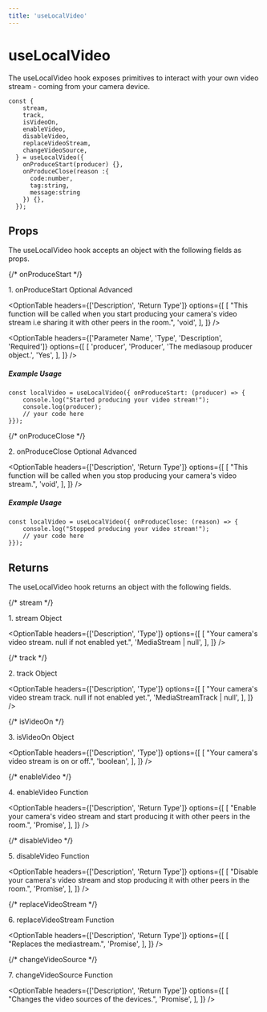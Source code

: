 ```yaml
---
title: 'useLocalVideo'
---
```



# useLocalVideo

The useLocalVideo hook exposes primitives to interact with your own video stream - coming from your camera device.

```tsx
const {
    stream,
    track,
    isVideoOn,
    enableVideo,
    disableVideo,
    replaceVideoStream,
    changeVideoSource,
  } = useLocalVideo({
    onProduceStart(producer) {},
    onProduceClose(reason :{
      code:number,
      tag:string,
      message:string
    }) {},
  });
```

## Props
The useLocalVideo hook accepts an object with the following fields as props.

{/* onProduceStart */}
<div className="flex mt-5">
    <span className="font-mono font-semibold">1. onProduceStart</span>
    <span className="ml-2">
        <Pill>Optional</Pill>
    </span>
    <span className="ml-2">
        <Pill>Advanced</Pill>
    </span>
</div>

<OptionTable
  headers={['Description', 'Return Type']}
  options={[
    [
      "This function will be called when you start producing your camera's video stream i.e sharing it with other peers in the room.",
      'void',
    ],
  ]}
/>

<OptionTable
  headers={['Parameter Name', 'Type', 'Description', 'Required']}
  options={[
    [
      'producer',
      'Producer',
      'The mediasoup producer object.',
      'Yes',
    ],
  ]}
/>

##### Example Usage

```tsx
const localVideo = useLocalVideo({ onProduceStart: (producer) => {
	console.log("Started producing your video stream!");
	console.log(producer);
    // your code here
}});
```

{/* onProduceClose */}
<div className="flex mt-5">
    <span className="font-mono font-semibold">2. onProduceClose</span>
    <span className="ml-2">
        <Pill>Optional</Pill>
    </span>
    <span className="ml-2">
        <Pill>Advanced</Pill>
    </span>
</div>

<OptionTable
  headers={['Description', 'Return Type']}
  options={[
    [
      "This function will be called when you stop producing your camera's video stream.",
      'void',
    ],
  ]}
/>

##### Example Usage

```tsx
const localVideo = useLocalVideo({ onProduceClose: (reason) => {
	console.log("Stopped producing your video stream!");
    // your code here
}});
```



## Returns
The useLocalVideo hook returns an object with the following fields.

{/* stream */}
<div className="flex mt-5">
    <span className="font-mono font-semibold">1. stream</span>
    <span className="ml-2">
        <Pill>Object</Pill>
    </span>
</div>

<OptionTable
  headers={['Description', 'Type']}
  options={[
    [
      "Your camera's video stream. null if not enabled yet.",
      'MediaStream | null',
    ],
  ]}
/>

{/* track */}
<div className="flex mt-5">
    <span className="font-mono font-semibold">2. track</span>
    <span className="ml-2">
        <Pill>Object</Pill>
    </span>
</div>

<OptionTable
  headers={['Description', 'Type']}
  options={[
    [
      "Your camera's video stream track. null if not enabled yet.",
      'MediaStreamTrack | null',
    ],
  ]}
/>

{/* isVideoOn */}
<div className="flex mt-5">
    <span className="font-mono font-semibold">3. isVideoOn</span>
    <span className="ml-2">
        <Pill>Object</Pill>
    </span>
</div>

<OptionTable
  headers={['Description', 'Type']}
  options={[
    [
      "Your camera's video stream is on or off.",
      'boolean',
    ],
  ]}
/>

{/* enableVideo */}
<div className="flex mt-5">
    <span className="font-mono font-semibold">4. enableVideo</span>
    <span className="ml-2">
        <Pill>Function</Pill>
    </span>
</div>

<OptionTable
  headers={['Description', 'Return Type']}
  options={[
    [
      "Enable your camera's video stream and start producing it with other peers in the room.",
      'Promise<void>',
    ],
  ]}
/>

{/* disableVideo */}
<div className="flex mt-5">
    <span className="font-mono font-semibold">5. disableVideo</span>
    <span className="ml-2">
        <Pill>Function</Pill>
    </span>
</div>

<OptionTable
  headers={['Description', 'Return Type']}
  options={[
    [
      "Disable your camera's video stream and stop producing it with other peers in the room.",
      'Promise<void>',
    ],
  ]}
/>

{/* replaceVideoStream */}
<div className="flex mt-5">
    <span className="font-mono font-semibold">6. replaceVideoStream</span>
    <span className="ml-2">
        <Pill>Function</Pill>
    </span>
</div>

<OptionTable
  headers={['Description', 'Return Type']}
  options={[
    [
      "Replaces the  mediastream.",
      'Promise<void>',
    ],
  ]}
/>


{/* changeVideoSource */}
<div className="flex mt-5">
    <span className="font-mono font-semibold">7. changeVideoSource</span>
    <span className="ml-2">
        <Pill>Function</Pill>
    </span>
</div>

<OptionTable
  headers={['Description', 'Return Type']}
  options={[
    [
      "Changes the video sources of the devices.",
      'Promise<void>',
    ],
  ]}
/>



